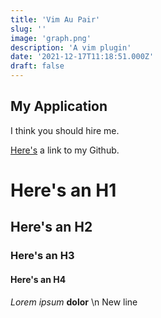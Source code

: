 ```yaml
---
title: 'Vim Au Pair'
slug: ''
image: 'graph.png'
description: 'A vim plugin'
date: '2021-12-17T11:18:51.000Z'
draft: false
---
```


## My Application

I think you should hire me.

[Here's](https://www.github.com/mitchell-brooks) a link to my Github.

# Here's an H1

## Here's an H2

### Here's an H3

#### Here's an H4

_Lorem_ _ipsum_ **dolor** \n New line
